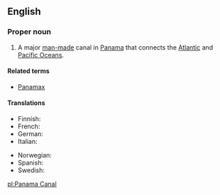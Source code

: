 ==English==
{{wikipedia}}
===Proper noun===
{{en-proper noun|sg=[[Panama]] [[canal|Canal]]}}

# A major [[man-made]] canal in [[Panama]] that connects the [[Atlantic Ocean|Atlantic]] and [[Pacific Ocean]]s.

====Related terms====
*[[Panamax]]

====Translations====
{{trans-top|Canal}}
*Finnish: {{t-|fi|Panaman kanava}}
*French: {{t|fr|Canal de Panamá|m}}
*German: {{t-|de|Panamakanal|m}}
*Italian: {{t|it|Canale di Panamá|m}}
{{trans-mid}}
* Norwegian: {{t|no|Panamakanalen|m}}
*Spanish: {{t|es|Canal de Panamá|m}}
*Swedish: {{t|sv|Panamakanalen|c}}
{{trans-bottom}}

[[pl:Panama Canal]]